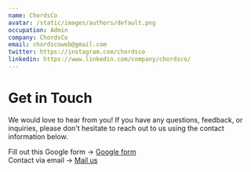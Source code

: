 ```yaml
---
name: ChordsCo
avatar: /static/images/authors/default.png
occupation: Admin
company: ChordsCo
email: chordscoweb@gmail.com
twitter: https://instagram.com/chordsco
linkedin: https://www.linkedin.com/company/chordsco/
---
```


Get in Touch
============

We would love to hear from you! If you have any questions, feedback, or inquiries, please don't hesitate to reach out to us using the contact information below.

Fill out this Google form → [Google form](https://forms.gle/9PRmcs3uN7uvggmx5)\
Contact via email →  [Mail us](mailto:chordscoweb@gmail.com)